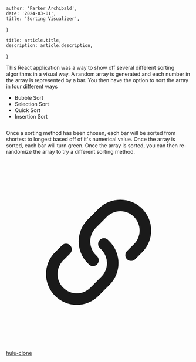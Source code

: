 
    author: 'Parker Archibald',
    date: '2024-03-01',
    title: 'Sorting Visualizer',
}

    title: article.title,
    description: article.description,
}


This React application was a way to show off several different sorting algorithms in a visual way. A random array is generated and each number in the array is represented by a bar. You then have the 
option to sort the array in four different ways

- Bubble Sort
- Selection Sort
- Quick Sort
- Insertion Sort

<Image src={sortHome} alt=''/>

Once a sorting method has been chosen, each bar will be sorted from shortest to longest based off of it's numerical value. Once the array is sorted, each bar will turn green. Once the array is sorted,
you can then re-randomize the array to try a different sorting method.

<Image src={sortSorted} alt=''/>

<a a href = 'http://localhost:3000/project/sorting-visualizer' target = '_blank' className = 'flex space-x-4 items-center cursor-pointer' >
    <div className='size-6'>
        <svg viewBox="0 0 24 24" aria-hidden="true" {...props}>
            <path
            d="M15.712 11.823a.75.75 0 1 0 1.06 1.06l-1.06-1.06Zm-4.95 1.768a.75.75 0 0 0 1.06-1.06l-1.06 1.06Zm-2.475-1.414a.75.75 0 1 0-1.06-1.06l1.06 1.06Zm4.95-1.768a.75.75 0 1 0-1.06 1.06l1.06-1.06Zm3.359.53-.884.884 1.06 1.06.885-.883-1.061-1.06Zm-4.95-2.12 1.414-1.415L12 6.344l-1.415 1.413 1.061 1.061Zm0 3.535a2.5 2.5 0 0 1 0-3.536l-1.06-1.06a4 4 0 0 0 0 5.656l1.06-1.06Zm4.95-4.95a2.5 2.5 0 0 1 0 3.535L17.656 12a4 4 0 0 0 0-5.657l-1.06 1.06Zm1.06-1.06a4 4 0 0 0-5.656 0l1.06 1.06a2.5 2.5 0 0 1 3.536 0l1.06-1.06Zm-7.07 7.07.176.177 1.06-1.06-.176-.177-1.06 1.06Zm-3.183-.353.884-.884-1.06-1.06-.884.883 1.06 1.06Zm4.95 2.121-1.414 1.414 1.06 1.06 1.415-1.413-1.06-1.061Zm0-3.536a2.5 2.5 0 0 1 0 3.536l1.06 1.06a4 4 0 0 0 0-5.656l-1.06 1.06Zm-4.95 4.95a2.5 2.5 0 0 1 0-3.535L6.344 12a4 4 0 0 0 0 5.656l1.06-1.06Zm-1.06 1.06a4 4 0 0 0 5.657 0l-1.061-1.06a2.5 2.5 0 0 1-3.535 0l-1.061 1.06Zm7.07-7.07-.176-.177-1.06 1.06.176.178 1.06-1.061Z"
            fill="currentColor"
            />
        </svg>
    </div>
    <p className=''>hulu-clone</p>
</a >